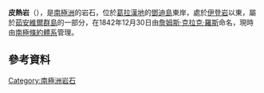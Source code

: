 {{Coord|63|29|S|55|39|W||display=title}}

'''皮熱岩'''（{{lang-en|Puget Rock}}），是[[南極洲|南極洲]]的岩石，位於[[葛拉漢地|葛拉漢地]]的[[鄧迪島|鄧迪島]]東岸，處於[[伊登岩|伊登岩]]以東，屬於[[茹安維爾群島|茹安維爾群島]]的一部分，在1842年12月30日由[[詹姆斯·克拉克·羅斯|詹姆斯·克拉克·羅斯]]命名，現時由[[南極條約體系|南極條約體系]]管理。

==參考資料==
{{usgs-gazetteer}}

{{DEFAULTSORT:Puget Rock}}
[[Category:南極洲岩石|Category:南極洲岩石]]


{{JoinvilleIsland-geo-stub}}